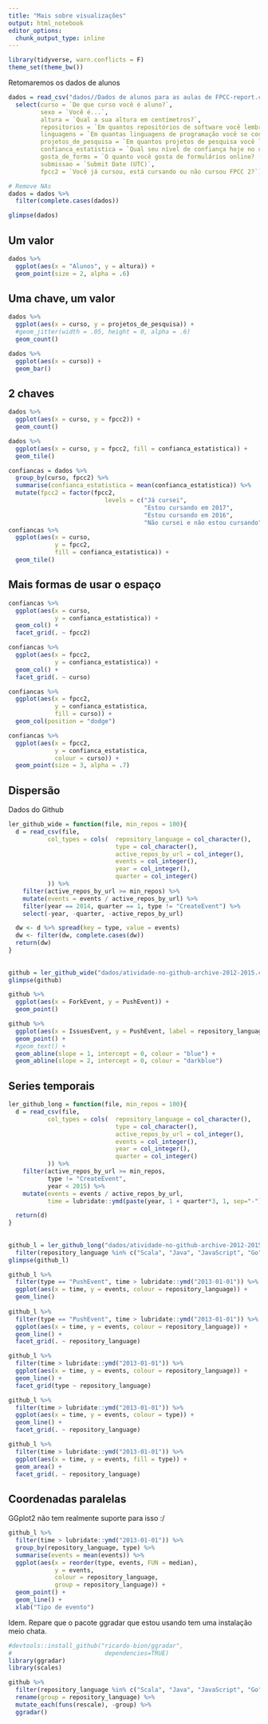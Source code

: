```yaml
---
title: "Mais sobre visualizações"
output: html_notebook
editor_options: 
  chunk_output_type: inline
---
```


```r
library(tidyverse, warn.conflicts = F)
theme_set(theme_bw())
```

Retomaremos os dados de alunos

```r
dados = read_csv("dados//Dados de alunos para as aulas de FPCC-report.csv") %>% 
  select(curso = `De que curso você é aluno?`, 
         sexo = `Você é...`, 
         altura = `Qual a sua altura em centímetros?`,
         repositorios = `Em quantos repositórios de software você lembra ter contribuído nos últimos 2 anos?`, 
         linguagens = `Em quantas linguagens de programação você se considera fluente?`,
         projetos_de_pesquisa = `Em quantos projetos de pesquisa você lembra ter participado?`, 
         confianca_estatistica = `Qual seu nível de confiança hoje no uso de métodos estatísticos para analisar o resultado de um experimento?`, 
         gosta_de_forms = `O quanto você gosta de formulários online? (Obrigado por ter respondido este!)`,
         submissao = `Submit Date (UTC)`,
         fpcc2 = `Você já cursou, está cursando ou não cursou FPCC 2?`)

# Remove NAs
dados = dados %>% 
  filter(complete.cases(dados))

glimpse(dados)
```

## Um valor

```r
dados %>% 
  ggplot(aes(x = "Alunos", y = altura)) + 
  geom_point(size = 2, alpha = .6)
```

## Uma chave, um valor

```r
dados %>% 
  ggplot(aes(x = curso, y = projetos_de_pesquisa)) + 
  #geom_jitter(width = .05, height = 0, alpha = .6)
  geom_count()

dados %>% 
  ggplot(aes(x = curso)) + 
  geom_bar()

```

## 2 chaves

```r
dados %>% 
  ggplot(aes(x = curso, y = fpcc2)) + 
  geom_count()

dados %>% 
  ggplot(aes(x = curso, y = fpcc2, fill = confianca_estatistica)) + 
  geom_tile()

confiancas = dados %>% 
  group_by(curso, fpcc2) %>% 
  summarise(confianca_estatistica = mean(confianca_estatistica)) %>% 
  mutate(fpcc2 = factor(fpcc2, 
                           levels = c("Já cursei", 
                                      "Estou cursando em 2017", 
                                      "Estou cursando em 2016", 
                                      "Não cursei e não estou cursando"))) 
confiancas %>%
  ggplot(aes(x = curso, 
             y = fpcc2, 
             fill = confianca_estatistica)) + 
  geom_tile()
```

## Mais formas de usar o espaço

```r
confiancas %>%
  ggplot(aes(x = curso, 
             y = confianca_estatistica)) + 
  geom_col() + 
  facet_grid(. ~ fpcc2)

confiancas %>%
  ggplot(aes(x = fpcc2, 
             y = confianca_estatistica)) + 
  geom_col() + 
  facet_grid(. ~ curso)

confiancas %>%
  ggplot(aes(x = fpcc2, 
             y = confianca_estatistica, 
             fill = curso)) + 
  geom_col(position = "dodge") 

confiancas %>%
  ggplot(aes(x = fpcc2, 
             y = confianca_estatistica, 
             colour = curso)) + 
  geom_point(size = 3, alpha = .7) 

```

## Dispersão

Dados do Github

```r
ler_github_wide = function(file, min_repos = 100){
  d = read_csv(file, 
           col_types = cols(  repository_language = col_character(),
                              type = col_character(),
                              active_repos_by_url = col_integer(),
                              events = col_integer(),
                              year = col_integer(),
                              quarter = col_integer()
           )) %>% 
    filter(active_repos_by_url >= min_repos) %>% 
    mutate(events = events / active_repos_by_url) %>% 
    filter(year == 2014, quarter == 1, type != "CreateEvent") %>% 
    select(-year, -quarter, -active_repos_by_url) 

  dw <- d %>% spread(key = type, value = events)
  dw <- filter(dw, complete.cases(dw))
  return(dw)
}
  
  
github = ler_github_wide("dados/atividade-no-github-archive-2012-2015.csv")
glimpse(github)
```

```r
github %>% 
  ggplot(aes(x = ForkEvent, y = PushEvent)) + 
  geom_point()

github %>% 
  ggplot(aes(x = IssuesEvent, y = PushEvent, label = repository_language)) + 
  geom_point() +
  #geom_text() + 
  geom_abline(slope = 1, intercept = 0, colour = "blue") + 
  geom_abline(slope = 2, intercept = 0, colour = "darkblue") 
```

## Series temporais

```r
ler_github_long = function(file, min_repos = 100){
  d = read_csv(file, 
           col_types = cols(  repository_language = col_character(),
                              type = col_character(),
                              active_repos_by_url = col_integer(),
                              events = col_integer(),
                              year = col_integer(),
                              quarter = col_integer()
           )) %>% 
    filter(active_repos_by_url >= min_repos, 
           type != "CreateEvent", 
           year < 2015) %>% 
    mutate(events = events / active_repos_by_url, 
           time = lubridate::ymd(paste(year, 1 + quarter*3, 1, sep="-"))) 

  return(d)
}
  
  
github_l = ler_github_long("dados/atividade-no-github-archive-2012-2015.csv", min_repos = 1) %>% 
  filter(repository_language %in% c("Scala", "Java", "JavaScript", "Go", "C", "C++"))
glimpse(github_l)

```

```r
github_l %>% 
  filter(type == "PushEvent", time > lubridate::ymd("2013-01-01")) %>% 
  ggplot(aes(x = time, y = events, colour = repository_language)) + 
  geom_line()
  
github_l %>% 
  filter(type == "PushEvent", time > lubridate::ymd("2013-01-01")) %>% 
  ggplot(aes(x = time, y = events, colour = repository_language)) + 
  geom_line() + 
  facet_grid(. ~ repository_language)

github_l %>% 
  filter(time > lubridate::ymd("2013-01-01")) %>% 
  ggplot(aes(x = time, y = events, colour = repository_language)) + 
  geom_line() + 
  facet_grid(type ~ repository_language)

github_l %>% 
  filter(time > lubridate::ymd("2013-01-01")) %>% 
  ggplot(aes(x = time, y = events, colour = type)) + 
  geom_line() + 
  facet_grid(. ~ repository_language)

github_l %>% 
  filter(time > lubridate::ymd("2013-01-01")) %>% 
  ggplot(aes(x = time, y = events, fill = type)) + 
  geom_area() + 
  facet_grid(. ~ repository_language)

```

## Coordenadas paralelas

GGplot2 não tem realmente suporte para isso :/

```r
github_l %>% 
  filter(time > lubridate::ymd("2013-01-01")) %>% 
  group_by(repository_language, type) %>% 
  summarise(events = mean(events)) %>% 
  ggplot(aes(x = reorder(type, events, FUN = median), 
             y = events, 
             colour = repository_language, 
             group = repository_language)) + 
  geom_point() + 
  geom_line() + 
  xlab("Tipo de evento")

```

Idem. Repare que o pacote ggradar que estou usando tem uma instalação meio chata.

```r
#devtools::install_github("ricardo-bion/ggradar", 
#                          dependencies=TRUE)
library(ggradar)
library(scales)

github %>% 
  filter(repository_language %in% c("Scala", "Java", "JavaScript", "Go", "C", "C++")) %>% 
  rename(group = repository_language) %>%
  mutate_each(funs(rescale), -group) %>%
  ggradar()

```


